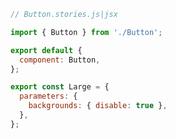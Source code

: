 ```js
// Button.stories.js|jsx

import { Button } from './Button';

export default {
  component: Button,
};

export const Large = {
  parameters: {
    backgrounds: { disable: true },
  },
};
```
